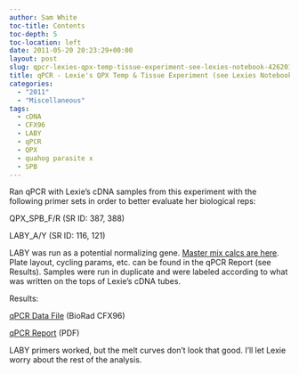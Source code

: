 ```yaml
---
author: Sam White
toc-title: Contents
toc-depth: 5
toc-location: left
date: 2011-05-20 20:23:29+00:00
layout: post
slug: qpcr-lexies-qpx-temp-tissue-experiment-see-lexies-notebook-4262011
title: qPCR - Lexie's QPX Temp & Tissue Experiment (see Lexies Notebook 4/26/2011)
categories:
  - "2011"
  - "Miscellaneous"
tags:
  - cDNA
  - CFX96
  - LABY
  - qPCR
  - QPX
  - quahog parasite x
  - SPB
---
```


Ran qPCR with Lexie's cDNA samples from this experiment with the following primer sets in order to better evaluate her biological reps:

QPX_SPB_F/R (SR ID: 387, 388)

LABY_A/Y (SR ID: 116, 121)

LABY was run as a potential normalizing gene. [Master mix calcs are here](https://eagle.fish.washington.edu/Arabidopsis/Notebook%20Workup%20Files/20110520-02.jpg). Plate layout, cycling params, etc. can be found in the qPCR Report (see Results). Samples were run in duplicate and were labeled according to what was written on the tops of Lexie's cDNA tubes.

Results:

[ qPCR Data File](https://eagle.fish.washington.edu/Arabidopsis/qPCR/CFX96/Roberts%20Lab_2011-05-20%2012-31-56_CC009827.pcrd) (BioRad CFX96)

[ qPCR Report](https://eagle.fish.washington.edu/Arabidopsis/qPCR/CFX96/Roberts%20Lab_2011-05-20%2012-31-56_CC009827.pdf) (PDF)

LABY primers worked, but the melt curves don't look that good. I'll let Lexie worry about the rest of the analysis.
